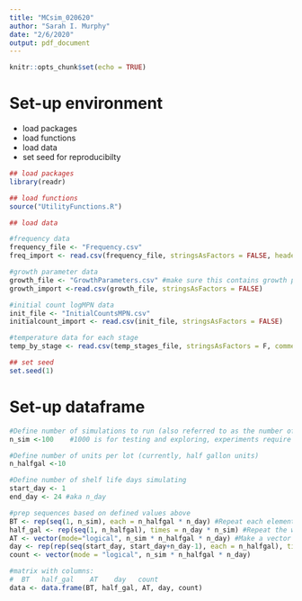 ```yaml
---
title: "MCsim_020620"
author: "Sarah I. Murphy"
date: "2/6/2020"
output: pdf_document
---
```


```r
knitr::opts_chunk$set(echo = TRUE)
```

# Set-up environment
* load packages
* load functions
* load data
* set seed for reproducibilty
```r
## load packages
library(readr)

## load functions
source("UtilityFunctions.R")

## load data

#frequency data
frequency_file <- "Frequency.csv"
freq_import <- read.csv(frequency_file, stringsAsFactors = FALSE, header = TRUE)

#growth parameter data
growth_file <- "GrowthParameters.csv" #make sure this contains growth parameters & growth model name
growth_import <-read.csv(growth_file, stringsAsFactors = FALSE)

#initial count logMPN data
init_file <- "InitialCountsMPN.csv"
initialcount_import <- read.csv(init_file, stringsAsFactors = FALSE)

#temperature data for each stage
temp_by_stage <- read.csv(temp_stages_file, stringsAsFactors = F, comment.char = "#")

## set seed
set.seed(1)
```

# Set-up dataframe
```r
#Define number of simulations to run (also referred to as the number of bulk tanks; i.e., 1 simulation unit = 1 bulk tank of milk)
n_sim <-100    #1000 is for testing and exploring, experiments require at least 10k

#Define number of units per lot (currently, half gallon units) 
n_halfgal <-10

#Define number of shelf life days simulating
start_day <- 1 
end_day <- 24 #aka n_day

#prep sequences based on defined values above
BT <- rep(seq(1, n_sim), each = n_halfgal * n_day) #Repeat each element of the sequence 1..n_sim
half_gal <- rep(seq(1, n_halfgal), times = n_day * n_sim) #Repeat the whole sequences times # of times
AT <- vector(mode="logical", n_sim * n_halfgal * n_day) #Make a vector of "FALSE" ATs
day <- rep(rep(seq(start_day, start_day+n_day-1), each = n_halfgal), times = n_sim) #Repeat the days for each simulation run
count <- vector(mode = "logical", n_sim * n_halfgal * n_day)

#matrix with columns:
#  BT   half_gal    AT    day   count
data <- data.frame(BT, half_gal, AT, day, count)
```

